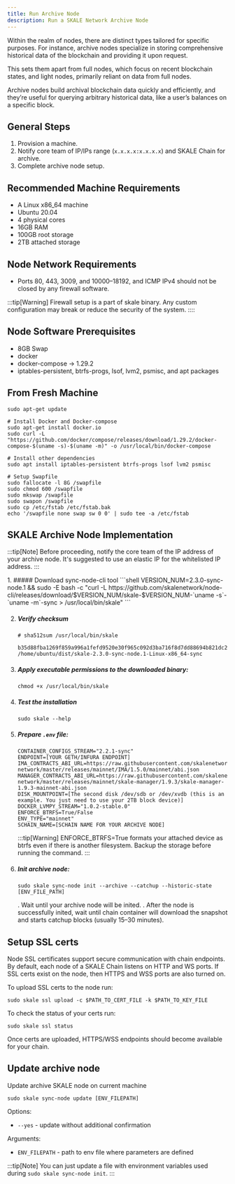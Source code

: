 ```yaml
---
title: Run Archive Node
description: Run a SKALE Network Archive Node
---
```


Within the realm of nodes, there are distinct types tailored for specific purposes. For instance, archive nodes specialize in storing comprehensive historical data of the blockchain and providing it upon request.

This sets them apart from full nodes, which focus on recent blockchain states, and light nodes, primarily reliant on data from full nodes.

Archive nodes build archival blockchain data quickly and efficiently, and they’re useful for querying arbitrary historical data, like a user’s balances on a specific block. 

## General Steps

1. Provision a machine.
2. Notify core team of IP/IPs range (`x.x.x.x:x.x.x.x`) and SKALE Chain for archive.
3. Complete archive node setup.

## Recommended Machine Requirements

* A Linux x86_64 machine
* Ubuntu 20.04
* 4 physical cores
* 16GB RAM
* 100GB root storage
* 2TB attached storage

## Node Network Requirements

* Ports 80, 443, 3009, and 10000–18192, and ICMP IPv4 should not be closed by any firewall software.

:::tip[Warning]
Firewall setup is a part of skale binary. Any custom configuration may break or reduce the security of the system.
::::

## Node Software Prerequisites

* 8GB Swap
* docker
* docker-compose → 1.29.2
* iptables-persistent, btrfs-progs, lsof, lvm2, psmisc, and apt packages


## From Fresh Machine

```shell
sudo apt-get update

# Install Docker and Docker-compose
sudo apt-get install docker.io
sudo curl -L "https://github.com/docker/compose/releases/download/1.29.2/docker-compose-$(uname -s)-$(uname -m)" -o /usr/local/bin/docker-compose

# Install other dependencies
sudo apt install iptables-persistent btrfs-progs lsof lvm2 psmisc

# Setup Swapfile
sudo fallocate -l 8G /swapfile
sudo chmod 600 /swapfile
sudo mkswap /swapfile
sudo swapon /swapfile
sudo cp /etc/fstab /etc/fstab.bak
echo '/swapfile none swap sw 0 0' | sudo tee -a /etc/fstab
```

## SKALE Archive Node Implementation

:::tip[Note]
Before proceeding, notify the core team of the IP address of your archive node. It's suggested to use an elastic IP for the whitelisted IP address.
:::

<Steps>
1. ##### Download sync-node-cli tool
    ```shell
    VERSION_NUM=2.3.0-sync-node.1 && sudo -E bash -c "curl -L https://github.com/skalenetwork/node-cli/releases/download/$VERSION_NUM/skale-$VERSION_NUM-`uname -s`-`uname -m`-sync >  /usr/local/bin/skale"
    ```

2. ##### Verify checksum 
    ```shell
    # sha512sum /usr/local/bin/skale

    b35d88fba1269f859a996a1fefd9520e30f965c092d3ba716f8d7dd88694b821dc225641f75a60cef2364d0fbeb986d314f592fe4b4238c716acf0834d2d6146  /home/ubuntu/dist/skale-2.3.0-sync-node.1-Linux-x86_64-sync
    ```

3. ##### Apply executable permissions to the downloaded binary:
    ```shell
    chmod +x /usr/local/bin/skale
    ```

4. ##### Test the installation
    ```shell
    sudo skale --help
    ```

5. ##### Prepare `.env` file:
    ```shell
    CONTAINER_CONFIGS_STREAM="2.2.1-sync"
    ENDPOINT=[YOUR GETH/INFURA ENDPOINT]
    IMA_CONTRACTS_ABI_URL=https://raw.githubusercontent.com/skalenetwork/skale-network/master/releases/mainnet/IMA/1.5.0/mainnet/abi.json
    MANAGER_CONTRACTS_ABI_URL=https://raw.githubusercontent.com/skalenetwork/skale-network/master/releases/mainnet/skale-manager/1.9.3/skale-manager-1.9.3-mainnet-abi.json
    DISK_MOUNTPOINT=[The second disk /dev/sdb or /dev/xvdb (this is an example. You just need to use your 2TB block device)]
    DOCKER_LVMPY_STREAM="1.0.2-stable.0"
    ENFORCE_BTRFS=True/False
    ENV_TYPE="mainnet"
    SCHAIN_NAME=[SCHAIN NAME FOR YOUR ARCHIVE NODE]
    ```

    :::tip[Warning]
    ENFORCE_BTRFS=True formats your attached device as btrfs even if there is another filesystem. Backup the storage before running the command.
    :::

6. ##### Init archive node:
    ```shell
    sudo skale sync-node init --archive --catchup --historic-state [ENV_FILE_PATH]
    ```

    . Wait until your archive node will be inited.
    . After the node is successfully inited, wait until chain container will download the snapshot and starts catchup blocks (usually 15–30 minutes).

</Steps>


## Setup SSL certs

Node SSL certificates support secure communication with chain endpoints. By default, each node of a SKALE Chain listens on HTTP and WS ports. If SSL certs exist on the node, then HTTPS and WSS ports are also turned on.

To upload SSL certs to the node run:

```shell
sudo skale ssl upload -c $PATH_TO_CERT_FILE -k $PATH_TO_KEY_FILE
```

To check the status of your certs run:

```shell
sudo skale ssl status
```

Once certs are uploaded, HTTPS/WSS endpoints should become available for your chain.

## Update archive node

Update archive SKALE node on current machine

```shell
sudo skale sync-node update [ENV_FILEPATH]
```

Options:

- `--yes` - update without additional confirmation

Arguments:

- `ENV_FILEPATH` - path to env file where parameters are defined

:::tip[Note]
You can just update a file with environment variables used during `sudo skale sync-node init`.
:::

